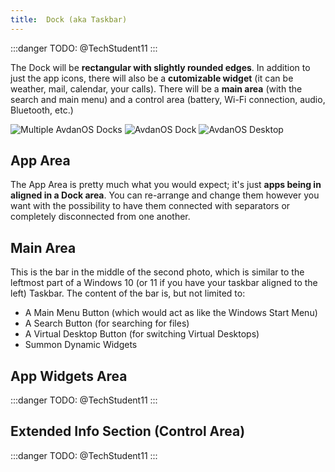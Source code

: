```yaml
---
title:  Dock (aka Taskbar)
---
```


:::danger
TODO: @TechStudent11
:::

The Dock will be **rectangular with slightly rounded edges**. In addition to just the app icons, there will also be a **cutomizable widget** (it can be weather, mail, calendar, your calls). There will be a **main area** (with the search and main menu) and a control area (battery, Wi-Fi connection, audio, Bluetooth, etc.)


<img src="/img/docks.png" alt="Multiple AvdanOS Docks" />
<img src="/img/dock.png" alt="AvdanOS Dock" />
<img src="/img/desktop.png" alt="AvdanOS Desktop" />

## App Area

The App Area is pretty much what you would expect; it's just **apps being in aligned in a Dock area**. You can re-arrange and change them however you want with the possibility to have them connected with separators or completely disconnected from one another.

## Main Area

This is the bar in the middle of the second photo, which is similar to the leftmost part of a Windows 10 (or 11 if you have your taskbar aligned to the left) Taskbar. The content of the bar is, but not limited to:
- A Main Menu Button (which would act as like the Windows Start Menu)
- A Search Button (for searching for files)
- A Virtual Desktop Button (for switching Virtual Desktops)
- Summon Dynamic Widgets

## App Widgets Area

:::danger
TODO: @TechStudent11
:::

## Extended Info Section (Control Area)

:::danger
TODO: @TechStudent11
:::
